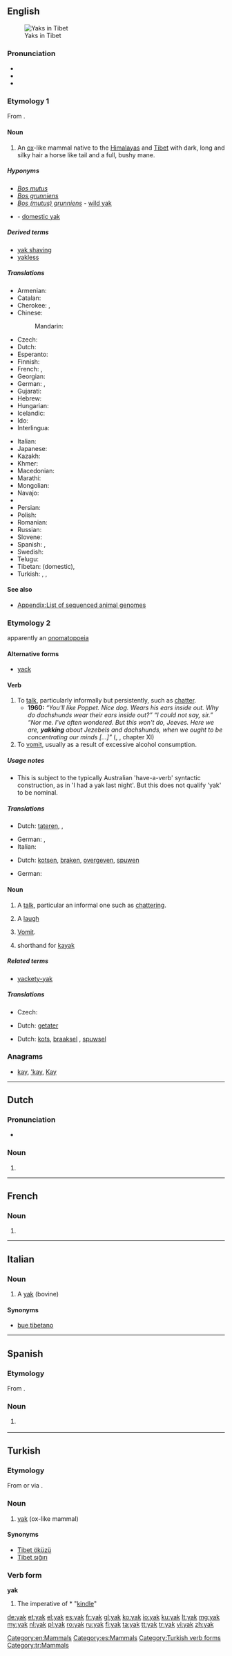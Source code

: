 {{also|Yak|yäk}}
==English==
[[Image:In Tibet, yaks are decorated and honored by the families they are part of.jpg|thumb|Yaks in Tibet]]

===Pronunciation===
{{wikipedia}}
* {{IPA|/jæk/}}
* {{rhymes|æk}}
* {{homophones|yack}}

===Etymology 1===
From {{etyl|bo}} {{term|གཡག|tr=g.yak|sc=Tibt|lang=bo}}.

====Noun====
{{en-noun}}

# An [[ox]]-like mammal native to the [[Himalayas]] and [[Tibet]] with dark, long and silky hair a horse like tail and a full, bushy mane.

=====Hyponyms=====
* ''[[Bos mutus]]''
* ''[[Bos grunniens]]''
* ''[[Bos (mutus) grunniens]]'' - [[wild yak]]
* {{taxlink|Poephagus grunniens|species}} - [[domestic yak]]

=====Derived terms=====
* [[yak shaving]]
* [[yakless]]

=====Translations=====
{{trans-top|ox-like mammal}}
* Armenian: {{t-|hy|յակ|tr=yak}}
* Catalan: {{t-|ca|iac|m}}
* Cherokee: {{t-|chr|ᏓᎶᏂᎨ ᏩᎧ|tr=dalonige waka|sc=Cher}}, {{t-|chr|ᏯᎩ ᏩᎧ|tr=yagi waka|sc=Cher}}
* Chinese:
*: Mandarin: {{t|cmn|牦牛|tr=máoniú|sc=Hani}}
* Czech: {{t+|cs|jak|m}}
* Dutch: {{t+|nl|jak|m}}
* Esperanto: {{t-|eo|gruntbovo}}
* Finnish: {{t+|fi|jakki}}
* French: {{t+|fr|yack|m}}, {{t+|fr|yak|m}}
* Georgian: {{t-|ka|იაკი|sc=Geor|tr=iaki}}
* German: {{t+|de|Yak}}, {{t+|de|Jak}}
* Gujarati: {{t-|gu|યાક|sc=Gujr}}
* Hebrew: {{t-|he|יאק}}
* Hungarian: {{t+|hu|jak}}
* Icelandic: {{t-|is|jakuxi|m}}
* Ido: {{t+|io|yako}}
* Interlingua: {{t-|ia|yak}}
{{trans-mid}}
* Italian: {{t-|it|yak|m}}
* Japanese: {{t+|ja|ヤク|tr=yaku}}
* Kazakh: {{t|kk|қодас|tr=qodas|sc=Cyrl}}
* Khmer: {{t+|km|ចាមរី|sc=Khmr|tr=chaamrəy}}
* Macedonian: {{t-|mk|јак|m|tr=jak}}
* Marathi: {{t-|mr|याक|sc=Deva}}
* Mongolian: {{t-|mn|сарлаг|tr=sarlag|sc=Cyrl}}
* Navajo: {{tø|nv|béégashiiʼilí}}
* {{trreq|ne}}
* Persian: {{t|fa|غژگاو|tr=ğažgâv|sc=fa-Arab}}
* Polish: {{t+|pl|jak|m}}
* Romanian: {{t+|ro|iac|m}}
* Russian: {{t+|ru|як|m|tr=jak}}
* Slovene: {{t+|sl|jak|m}}
* Spanish: {{t-|es|yac|m}}, {{t+|es|yak|m}}
* Swedish: {{t+|sv|jak|m}}
* Telugu: {{t-|te|జడలబర్రె|tr=jaDalabarre}}
* Tibetan: {{t-|bo|གཡག|tr=g.yak|sc=Tibt}} (domestic), {{t-|bo|འབྲོང|tr='brong|sc=Tibt}}
* Turkish: {{t+|tr|yak}}, {{t+|tr|Tibet öküzü}}, {{t+|tr|Tibet sığırı}}
{{trans-bottom}}

====See also====
* [[Appendix:List of sequenced animal genomes]]

===Etymology 2===
apparently an [[onomatopoeia]]

====Alternative forms====
* [[yack]]

====Verb====
{{en-verb|yak|k|ing}} {{intransitive}}

# To [[talk]], particularly informally but persistently, such as [[chatter]].
#* '''1960:''' ''“You'll like Poppet. Nice dog. Wears his ears inside out. Why do dachshunds wear their ears inside out?” “I could not say, sir.” “Nor me. I've often wondered. But this won't do, Jeeves. Here we are, '''yakking''' about Jezebels and dachshunds, when we ought to be concentrating our minds [...]”'' ({{w|P. G. Wodehouse}}, ''{{w|Jeeves in the Offing}}'', chapter XI)
# To [[vomit]], usually as a result of excessive alcohol consumption.

=====Usage notes=====
* This <!--[chatter? vomit? both?]--> is subject to the typically Australian 'have-a-verb' syntactic construction, as in 'I had a yak last night'. But this does not qualify 'yak' to be nominal.

=====Translations=====
{{trans-top|talk informally, persistently}}
* Dutch: [[tateren]], {{t-|nl|kwebbelen}}, {{t+|nl|kletsen}}
{{trans-mid}}
* German: {{t+|de|quatschen}}, {{t+|de|quasseln}}
* Italian: {{t+|it|chiacchierare}}
{{trans-bottom}}
{{trans-top|vomit}}
* Dutch: [[kotsen]], [[braken]], [[overgeven]], [[spuwen]]
{{trans-mid}}
* German: {{t+|de|kotzen}}
{{trans-bottom}}

====Noun====
{{en-noun}}

# A [[talk]], particular an informal one such as [[chattering]].
# {{slang}} A [[laugh]]
# [[vomit|Vomit]].
# {{slang}} shorthand for [[kayak]]

=====Related terms=====
* [[yackety-yak]]

=====Translations=====
{{trans-top|informal, persistent talk, chattering}}
* Czech: {{t-|cs|žvást|m}}
{{trans-mid}}
* Dutch: [[getater]] {{n}}
{{trans-bottom}}

{{trans-top|vomit}}
* Dutch: [[kots]], [[braaksel]] {{n}}, [[spuwsel]] {{n}}
{{trans-mid}}
{{trans-bottom}}

===Anagrams===
* [[kay#English|kay]], [['kay#English|'kay]], [[Kay#English|Kay]]

[[Category:en:Mammals]]

----

==Dutch==

===Pronunciation===
* {{audio|Nl-yak.ogg|Audio}}

===Noun===
{{nl-noun|m|g2=f|yakken|pl2=yaks}}

# {{alternative spelling of|jak|lang=nl}}

----

==French==

===Noun===
{{fr-noun|m}}

# {{alternative spelling of|yack|lang=fr}}

----

==Italian==

===Noun===
{{head|it|noun|g=m}} {{inv}}

# A [[#English|yak]] (bovine)

====Synonyms====
* [[bue tibetano]]

----

==Spanish==

===Etymology===
From {{etyl|en|es}}.

===Noun===
{{es-noun|m|pl=yak}}

# {{l|en|yak}} {{gloss|bovine}}

[[Category:es:Mammals]]

----

==Turkish==

===Etymology===
From {{etyl|bo|tr}} {{term|གཡག|tr=g.yak|sc=Tibt|lang=bo}} or via {{etyl|en|tr}} {{term|yak|lang=en}}.

===Noun===
{{head|tr|noun}}

# [[#English|yak]] (ox-like mammal)

====Synonyms====
* [[Tibet öküzü]]
* [[Tibet sığırı]]

===Verb form===
'''yak'''

# The imperative of * "[[kindle]]"

[[Category:Turkish verb forms]]
[[Category:tr:Mammals]]

[[de:yak]]
[[et:yak]]
[[el:yak]]
[[es:yak]]
[[fr:yak]]
[[gl:yak]]
[[ko:yak]]
[[io:yak]]
[[ku:yak]]
[[lt:yak]]
[[mg:yak]]
[[my:yak]]
[[nl:yak]]
[[pl:yak]]
[[ro:yak]]
[[ru:yak]]
[[fi:yak]]
[[ta:yak]]
[[tt:yak]]
[[tr:yak]]
[[vi:yak]]
[[zh:yak]]